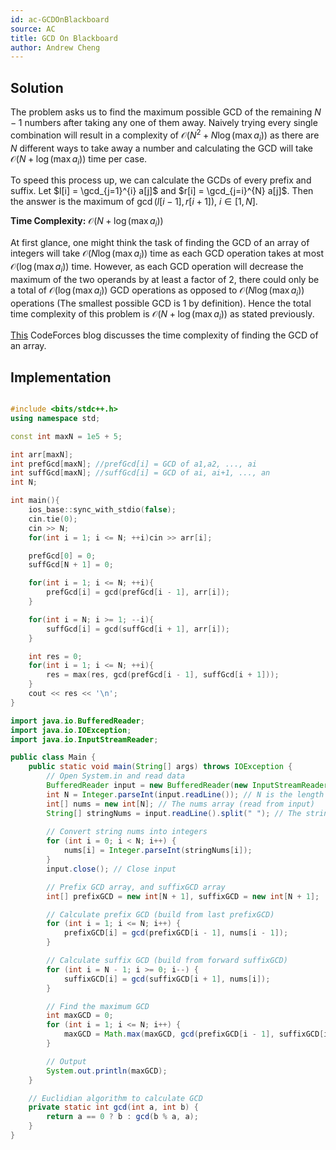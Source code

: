 ```yaml
---
id: ac-GCDOnBlackboard
source: AC
title: GCD On Blackboard
author: Andrew Cheng
---
```


## Solution
The problem asks us to find the maximum possible GCD of the remaining $N-1$ numbers
after taking any one of them away. Naively trying every single combination will result in a
complexity of $\mathcal{O}(N^2 + N \log(\max a_i))$ as there are $N$ different ways to take away a number and calculating
the GCD will take $\mathcal{O}(N+\log(\max a_i))$ time per case. 

To speed this process up, we can calculate the GCDs of every prefix and suffix. Let $l[i] = \gcd_{j=1}^{i} a[j]$ and $r[i] = \gcd_{j=i}^{N} a[j]$.
Then the answer is the maximum of $\gcd(l[i-1],r[i+1]),$ $i \in [1,N]$. 

**Time Complexity:**
$\mathcal{O}(N+\log(\max a_i))$

<Spoiler title="Time Complexity Proof">

At first glance, one might think the task of finding the GCD of an array of integers will take $\mathcal{O}(N\log(\max a_i))$ time
as each GCD operation takes at most $\mathcal{O}(\log(\max a_i))$ time. However, as each GCD operation will decrease the maximum of the two operands
by at least a factor of 2, there could only be a total of $\mathcal{O}(\log (\max a_i))$ GCD operations
as opposed to $\mathcal{O}(N \log(\max a_i))$ operations (The smallest possible GCD is 1 by definition). Hence the total time complexity of this problem is $\mathcal{O}(N+\log(\max a_i))$
as stated previously.

<Optional>

[This](https://codeforces.com/blog/entry/92720?#comment-814416) CodeForces blog discusses the time complexity of finding the GCD of an array.

</Optional>

</Spoiler>

## Implementation

<LanguageSection>
<CPPSection>

```cpp

#include <bits/stdc++.h>
using namespace std;

const int maxN = 1e5 + 5;

int arr[maxN];
int prefGcd[maxN]; //prefGcd[i] = GCD of a1,a2, ..., ai
int suffGcd[maxN]; //suffGcd[i] = GCD of ai, ai+1, ..., an
int N;

int main(){
	ios_base::sync_with_stdio(false);
	cin.tie(0);
	cin >> N;
	for(int i = 1; i <= N; ++i)cin >> arr[i];

	prefGcd[0] = 0;
	suffGcd[N + 1] = 0;

	for(int i = 1; i <= N; ++i){
		prefGcd[i] = gcd(prefGcd[i - 1], arr[i]);
	}

	for(int i = N; i >= 1; --i){
		suffGcd[i] = gcd(suffGcd[i + 1], arr[i]);
	}

	int res = 0;
	for(int i = 1; i <= N; ++i){
		res = max(res, gcd(prefGcd[i - 1], suffGcd[i + 1]));
	}
	cout << res << '\n';
}

```
</CPPSection>
	
<JavaSection>

```java
import java.io.BufferedReader;
import java.io.IOException;
import java.io.InputStreamReader;

public class Main {
	public static void main(String[] args) throws IOException {
		// Open System.in and read data
		BufferedReader input = new BufferedReader(new InputStreamReader(System.in));
		int N = Integer.parseInt(input.readLine()); // N is the length of the array
		int[] nums = new int[N]; // The nums array (read from input)
		String[] stringNums = input.readLine().split(" "); // The string representation of nums
		
		// Convert string nums into integers
		for (int i = 0; i < N; i++) {
			nums[i] = Integer.parseInt(stringNums[i]);
		}
		input.close(); // Close input

		// Prefix GCD array, and suffixGCD array
		int[] prefixGCD = new int[N + 1], suffixGCD = new int[N + 1];

		// Calculate prefix GCD (build from last prefixGCD)
		for (int i = 1; i <= N; i++) {
			prefixGCD[i] = gcd(prefixGCD[i - 1], nums[i - 1]);
		}

		// Calculate suffix GCD (build from forward suffixGCD)
		for (int i = N - 1; i >= 0; i--) {
			suffixGCD[i] = gcd(suffixGCD[i + 1], nums[i]);
		}

		// Find the maximum GCD
		int maxGCD = 0;
		for (int i = 1; i <= N; i++) {
			maxGCD = Math.max(maxGCD, gcd(prefixGCD[i - 1], suffixGCD[i]));
		}

		// Output
		System.out.println(maxGCD);
	}

	// Euclidian algorithm to calculate GCD
	private static int gcd(int a, int b) {
		return a == 0 ? b : gcd(b % a, a);
	}
}
```
</JavaSection>

</LanguageSection>
